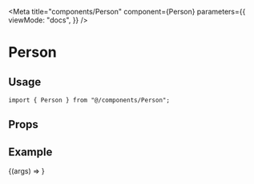 
<Meta
  title="components/Person"
  component={Person}
  parameters={{
    viewMode: "docs",
  }}
/>

# Person

## Usage

```tsx
import { Person } from "@/components/Person";
```

## Props

<ArgsTable component={Person} />

## Example

<Canvas>
  <Story name="Default">{(args) => <Person />}</Story>
</Canvas>

